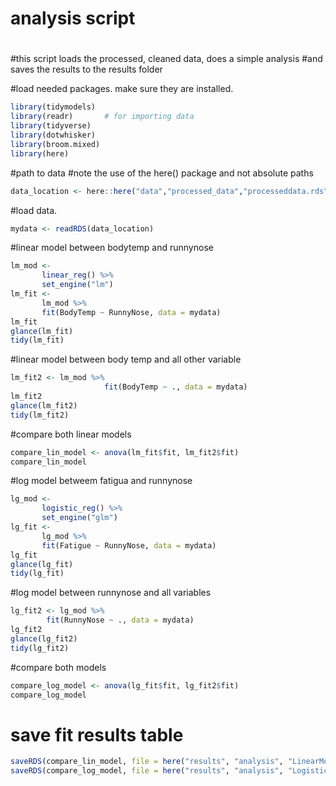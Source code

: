 ###############################
# analysis script
#
#this script loads the processed, cleaned data, does a simple analysis
#and saves the results to the results folder

#load needed packages. make sure they are installed.
```r
library(tidymodels)
library(readr)       # for importing data
library(tidyverse)
library(dotwhisker)
library(broom.mixed)
library(here)
```

#path to data
#note the use of the here() package and not absolute paths
```r
data_location <- here::here("data","processed_data","processeddata.rds")
```

#load data. 
```r
mydata <- readRDS(data_location)
```

#linear model between bodytemp and runnynose
```r
lm_mod <- 
       linear_reg() %>% 
       set_engine("lm")
lm_fit <- 
       lm_mod %>% 
       fit(BodyTemp ~ RunnyNose, data = mydata)
lm_fit
glance(lm_fit)
tidy(lm_fit)
```

#linear model between body temp and all other variable
```R
lm_fit2 <- lm_mod %>%
                     fit(BodyTemp ~ ., data = mydata)
lm_fit2
glance(lm_fit2)
tidy(lm_fit2)
```
#compare both linear models
```r
compare_lin_model <- anova(lm_fit$fit, lm_fit2$fit)
compare_lin_model
```

#log model betweem fatigua and runnynose
```r
lg_mod <- 
       logistic_reg() %>% 
       set_engine("glm")
lg_fit <-
       lg_mod %>%
       fit(Fatigue ~ RunnyNose, data = mydata)
lg_fit
glance(lg_fit)
tidy(lg_fit)
```
#log model between runnynose and all variables
```r
lg_fit2 <- lg_mod %>%
        fit(RunnyNose ~ ., data = mydata)
lg_fit2
glance(lg_fit2)
tidy(lg_fit2)
```
#compare both models
```r
compare_log_model <- anova(lg_fit$fit, lg_fit2$fit)
compare_log_model
```

# save fit results table 
```r
saveRDS(compare_lin_model, file = here("results", "analysis", "LinearModel.rds"))
saveRDS(compare_log_model, file = here("results", "analysis", "LogisticModel.rds"))
``` 


  